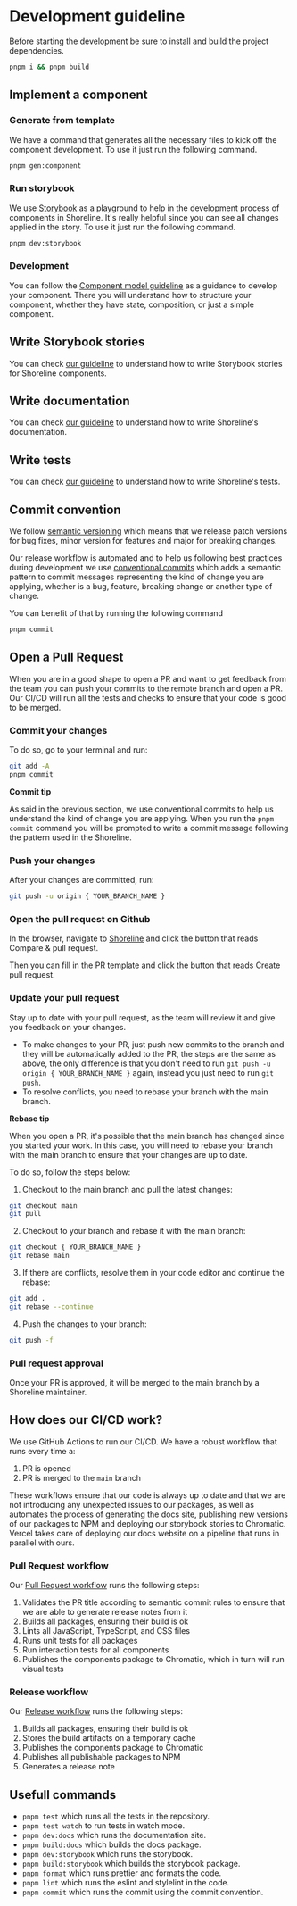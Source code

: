 
# Development guideline

Before starting the development be sure to install and build the project dependencies.

```bash
pnpm i && pnpm build
```

## Implement a component

<Steps>

### Generate from template

We have a command that generates all the necessary files to kick off the component development. To use it just run the following command.

```sh
pnpm gen:component
```

### Run storybook

We use [Storybook](https://storybook.js.org/) as a playground to help in the development process of components in Shoreline. It's really helpful since you can see all changes applied in the story. To use it just run the following command.

```sh
pnpm dev:storybook
```

### Development

You can follow the [Component model guideline](/guides/code/component-model) as a guidance to develop your component. There you will understand how to structure your component, whether they have state, composition, or just a simple component.

</Steps>

## Write Storybook stories

You can check [our guideline](/guides/code/storybook-guideline) to understand how to write Storybook stories for Shoreline components.

## Write documentation

You can check [our guideline](/guides/code/documentation-guideline) to understand how to write Shoreline's documentation.

## Write tests

You can check [our guideline](/guides/code/test-guideline) to understand how to write Shoreline's tests.

## Commit convention

We follow [semantic versioning](https://semver.org/) which means that we release patch versions for bug fixes, minor version for features and major for breaking changes.

Our release workflow is automated and to help us following best practices during development we use [conventional commits](https://www.conventionalcommits.org/en/v1.0.0/) which adds a semantic pattern to commit messages representing the kind of change you are applying, whether is a bug, feature, breaking change or another type of change.

You can benefit of that by running the following command

```sh
pnpm commit
```

## Open a Pull Request

When you are in a good shape to open a PR and want to get feedback from the team you can push your commits to the remote branch and open a PR.
Our CI/CD will run all the tests and checks to ensure that your code is good to be merged.

<Steps>

### Commit your changes

To do so, go to your terminal and run:

```sh
git add -A
pnpm commit
```

**Commit tip**

As said in the previous section, we use conventional commits to help us understand the kind of change you are applying.
When you run the `pnpm commit` command you will be prompted to write a commit message following the pattern used in the Shoreline.

### Push your changes

After your changes are committed, run:

```sh
git push -u origin { YOUR_BRANCH_NAME }
```

### Open the pull request on Github

In the browser, navigate to [Shoreline](https://github.com/vtex/shoreline/compare) and click the button that reads Compare & pull request.

Then you can fill in the PR template and click the button that reads Create pull request.

### Update your pull request

Stay up to date with your pull request, as the team will review it and give you feedback on your changes.

- To make changes to your PR, just push new commits to the branch and they will be automatically added to the PR, the steps are the same as above, the only difference is that you
  don't need to run `git push -u origin { YOUR_BRANCH_NAME }` again, instead you just need to run `git push`.
- To resolve conflicts, you need to rebase your branch with the main branch.

**Rebase tip**

When you open a PR, it's possible that the main branch has changed since you started your work. In this case, you will
need to rebase your branch with the main branch to ensure that your changes are up to date.

To do so, follow the steps below:

1. Checkout to the main branch and pull the latest changes:

```sh
git checkout main
git pull
```

2. Checkout to your branch and rebase it with the main branch:

```sh
git checkout { YOUR_BRANCH_NAME }
git rebase main
```

3. If there are conflicts, resolve them in your code editor and continue the rebase:

```sh
git add .
git rebase --continue
```

4. Push the changes to your branch:

```sh
git push -f
```

### Pull request approval

Once your PR is approved, it will be merged to the main branch by a Shoreline maintainer.

</Steps>

## How does our CI/CD work?

We use GitHub Actions to run our CI/CD. We have a robust workflow that runs every time a:

1. PR is opened
2. PR is merged to the `main` branch

These workflows ensure that our code is always up to date and that we are not introducing any unexpected issues to our packages, as well as automates the process of generating the docs site, publishing new versions of our packages to NPM and deploying our storybook stories to Chromatic. Vercel takes care of deploying our docs website on a pipeline that runs in parallel with ours.

### Pull Request workflow

Our [Pull Request workflow](.github/workflows/pr.yml) runs the following steps:

1. Validates the PR title according to semantic commit rules to ensure that we are able to generate release notes from it
2. Builds all packages, ensuring their build is ok
3. Lints all JavaScript, TypeScript, and CSS files
4. Runs unit tests for all packages
5. Run interaction tests for all components
6. Publishes the components package to Chromatic, which in turn will run visual tests

### Release workflow

Our [Release workflow](.github/workflows/release.yml) runs the following steps:

1. Builds all packages, ensuring their build is ok
2. Stores the build artifacts on a temporary cache
3. Publishes the components package to Chromatic
4. Publishes all publishable packages to NPM
5. Generates a release note

## Usefull commands

- `pnpm test` which runs all the tests in the repository.
- `pnpm test watch` to run tests in watch mode.
- `pnpm dev:docs` which runs the documentation site.
- `pnpm build:docs` which builds the docs package.
- `pnpm dev:storybook` which runs the storybook.
- `pnpm build:storybook` which builds the storybook package.
- `pnpm format` which runs prettier and formats the code.
- `pnpm lint` which runs the eslint and stylelint in the code.
- `pnpm commit` which runs the commit using the commit convention.
